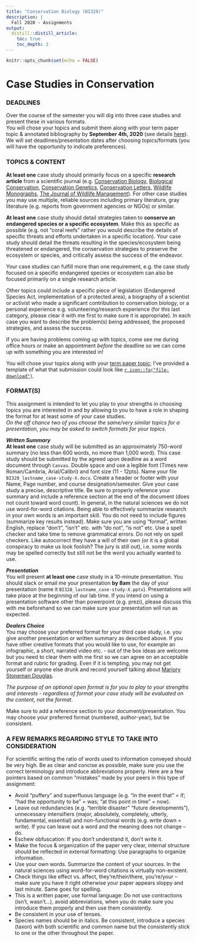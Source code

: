 ```yaml
---
title: "Conservation Biology (BI328)"
description: | 
  Fall 2020 - Assignments
output:
  distill::distill_article:
    toc: true
    toc_depth: 3
---
```


```r

knitr::opts_chunk$set(echo = FALSE)

```

# Case Studies in Conservation

### DEADLINES

Over the course of the semester you will dig into three case studies and present these in various formats.  
You will chose your topics and submit them along with your term paper topic & annotated bibliography by **September 4th, 2020** (see details [here](https://bi328.netlify.app/termpaper.html)). We will set deadlines/presentation dates after choosing topics/formats (you will have the opportunity to indicate preferences).


### TOPICS & CONTENT 

**At least one** case study should primarily focus on a specific **research article** from a scientific journal (e.g. [Conservation Biology](https://conbio.onlinelibrary.wiley.com/journal/15231739), [Biological Conservation](https://www.journals.elsevier.com/biological-conservation), [Conservation Genetics](https://www.springer.com/journal/10592), [Conservation Letters](https://conbio.onlinelibrary.wiley.com/journal/1755263x), [Wildlife Monographs](https://wildlife.onlinelibrary.wiley.com/journal/19385455), [The Journal of Wildlife Management](https://wildlife.onlinelibrary.wiley.com/journal/19372817)). For other case studies you may use multiple, reliable sources including primary literature, gray literature (e.g. reports from government agencies or NGOs) or similar.

**At least one** case study should detail strategies taken to **conserve an endangered species or a specific ecosystem**. Make this as specific as possible (e.g. not "coral reefs" rather you would describe the details of specific threats and efforts undertaken in a specific location). Your case study should detail the threats resulting in the species/ecosystem being threatened or endangered, the conservation strategies to preserve the ecosystem or species, and critically assess the success of the endeavor.

Your case studies can fulfill more than one requirement, e.g. the case study focused on a specific endangered species or ecosystem can also be focused primarily on a single research article.

Other topics could include a specific piece of legislation (Endangered Species Act, implementation of a protected area), a biography of a scientist or activist who made a significant contribution to conservation biology, or a personal experience e.g. volunteering/research experience (for this last category, please clear it with me first to make sure it is appropriate). In each case you want to describe the problem(s) being addressed, the proposed strategies, and assess the success.

If you are having problems coming up with topics, come see me during office hours or make an appointment *before* the deadline so we can come up with something you are interested in!

You will chose your topics along with your [term paper topic](https://bi328.netlify.app/termpaper.html); I've provided a template of what that submission could look like [`r icon::fa("file-download")`](/files/BI328_OLeary_topics.docx).


### FORMAT(S)

This assignment is intended to let you play to your strengths in choosing topics you are interested in and by allowing to you to have a role in shaping the format for at least some of your case studies.  
*On the off chance two of you choose the same/very similar topics for a presentation, you may be asked to switch formats for your topics*.

***Written Summary***  
**At least one** case study will be submitted as an approximately 750-word summary (no less than 600 words, no more than 1,000 word). This case study should be submitted by the agreed upon deadline as a word document through `Canvas`. Double space and use a legible font (Times new Roman/Cambria, Arial/Calibri) and font size (11 - 12pts). Name your file `BI328_lastname_case-study-X.docx`. Create a header or footer with your Name, Page number, and course designation/semester. Give your case study a precise, descriptive title. Be sure to properly reference your summary and include a reference section at the end of the document (does not count toward word count). In general, in the natural sciences we do not use word-for-word citations. Being able to effectively summarize research in your own words is an important skill. You do not need to include figures (summarize key results instead). Make sure you are using “formal”, written English, replace “don’t”, “isn’t” etc. with “do not”, “is not” etc. Use a spell checker and take time to remove grammatical errors. Do not rely on spell checkers. Like autocorrect they have a will of their own (or it is a global conspiracy to make us look foolish? The jury is still out), i.e. some words may be spelled correctly but still not be the word you actually wanted to use. 


***Presentation***  
You will present **at least one** case study in a 10-minute presentation. You should slack or email me your presentation **by 8am** the day of your presentation (name it `BI328_lastname_case-study-X.pptx`). Presentations will take place at the beginning of our lab time. If you intend on using a presentation software other than powerpoint (e.g. prezi), please discuss this with me beforehand so we can make sure your presentation will run as expected.


***Dealers Choice***  
You may choose your preferred format for your third case study, i.e. you give another presentation or written summary as described above. If you have other creative formats that you would like to use, for example an infographic, a short, narrated video etc. - out of the box ideas are welcome but you need to clear them with me first so we can agree on an acceptable format and rubric for grading. Even if it is tempting, you may not get yourself or anyone else drunk and record yourself talking about [Marjory Stoneman Douglas](https://www.youtube.com/watch?v=ZbnVdurs15A).

*The purpose of an optional open format is for you to play to your strengths and interests - regardless of format your case study will be evaluated on the content, not the format*.  

Make sure to add a reference section to your document/presentation. You may choose your preferred format (numbered, author-year), but be consistent. 


### A FEW REMARKS REGARDING STYLE TO TAKE INTO CONSIDERATION 
For scientific writing the ratio of words used to information conveyed should be very high. Be as clear and concise as possible, make sure you use the correct terminology and introduce abbreviations properly. Here are a few pointers based on common “mistakes” made by your peers in this type of assignment:

* Avoid “puffery” and superfluous language (e.g. “in the event that” = if; “had the opportunity to be” = was; “at this point in time” = now).  
* Leave out redundancies (e.g. “terrible disaster” “future developments”), unnecessary intensifiers (major, absolutely, completely, utterly, fundamental, essential) and non-functional words (e.g. write down = write). If you can leave out a word and the meaning does not change – do.  
* Eschew obfuscation: If you don’t understand it, don’t write it.  
* Make the focus & organization of the paper very clear, internal structure should be reflected in external formatting: Use paragraphs to organize information.  
* Use your own words. Summarize the content of your sources. In the natural sciences using word-for-word citations is virtually non-existent.  
* Check things like effect vs. affect, they’re/their/there, you’re/your – make sure you have it right otherwise your paper appears sloppy and last minute. Same goes for spelling.  
* This is a written paper, use formal language: Do not use contractions (isn’t, wasn’t…), avoid abbreviations, when you do make sure you introduce them properly and then use them consistently.  
* Be consistent in your use of tenses.  
* Species names should be in italics. Be consistent, introduce a species (taxon) with both scientific and common name but the consistently stick to one or the other throughout the paper.


